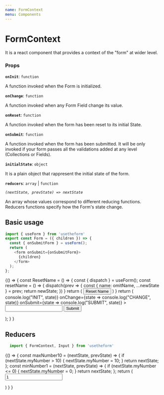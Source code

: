 ---
name: FormContext
menu: Components
---


# FormContext

It is a react component that provides a context of the "form" at wider level.

### Props

**`onInit`**: `function`

A function invoked when the Form is initialized.

**`onChange`**: `function`

A function invoked when any Form Field change its value.

**`onReset`**: `function`

A function invoked when the form has been reset to its initial State.

**`onSubmit`**: `function`

A function invoked when the form has been submitted.
It will be only invoked if your form passes all the validations added at any level (Collections or Fields).

**`initialState`**: `object`

It is a plain object that rappresent the initial state of the form.

**`reducers`**: `array` | `function`

*`(nextState, prevState) => nextState`*
 
An array whose values correspond to different reducing functions.
Reducers functions specify how the Form's state change.

## Basic usage

```js
import { useForm } from 'usetheform'
export const Form = ({ children }) => {
  const { onSubmitForm } = useForm();
  return (
    <form onSubmit={onSubmitForm}>
      {children}
    </form>
  );
};
```

<Playground>
  {() => {
    const ResetName = () => {
      const { dispatch } = useForm();
      const resetName = () => {
        dispatch(prev => {
          const { name: omitName, ...newState } = prev;
          return newState;
        })
      }
      return (
        <button type="button" onClick={resetName}>
          Reset Name
        </button>
      )
    }
    return (
      <FormContext
        initialState={{ name: "foo" }}
        onInit={state => console.log("INIT", state)}
        onChange={state => console.log("CHANGE", state)}
        onSubmit={state => console.log("SUBMIT", state)}
      >
        <ResetName />
        <Form>
          <Input type="text" name="name" />
          <button type="submit">Submit</button>
        </Form>
      </FormContext>
    );
    }
  }
</Playground>

## Reducers

```js
  import { FormContext, Input } from 'usetheform'
```

<Playground>
{() => {
    const maxNumber10 = (nextState, prevState) => { 
      if (nextState.myNumber > 10) {
        nextState.myNumber = 10;
      }
      return nextState;
    };
    const minNumber1 = (nextState, prevState) => { 
      if (nextState.myNumber <= 0) {
        nextState.myNumber = 0;
      }
      return nextState;
    };
    return (
      <FormContext reducers={[minNumber1, maxNumber10]}>
        <Form>
          <Input type="number" name="myNumber" value="1" />
        </Form>
      </FormContext>
    )
  }
}
</Playground>
